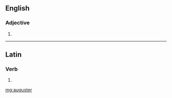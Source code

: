==English==

===Adjective===
{{head|en|adjective comparative form}}

# {{en-comparative of|august}}

----

==Latin==

===Verb===
{{la-verb-form|auguster}}

# {{conjugation of|augustō||1|s|pres|pass|sub|lang=la}}

[[mg:auguster]]